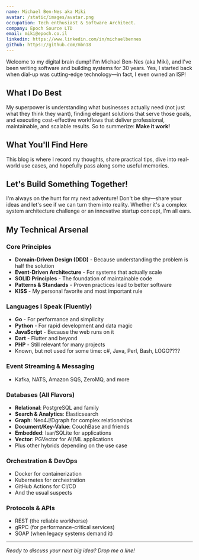 ```yaml
---
name: Michael Ben-Nes aka Miki
avatar: /static/images/avatar.png
occupation: Tech enthusiast & Software Architect.
company: Epoch Source LTD
email: miki@epoch.co.il
linkedin: https://www.linkedin.com/in/michaelbennes
github: https://github.com/mbn18
---
```


Welcome to my digital brain dump! I'm Michael Ben-Nes (aka Miki), and I've been writing software and building systems for 30 years. Yes, I started back when dial-up was cutting-edge technology—in fact, I even owned an ISP!

## What I Do Best

My superpower is understanding what businesses actually need (not just what they think they want), finding elegant solutions that serve those goals, and executing cost-effective workflows that deliver professional, maintainable, and scalable results.
So to summerize: **Make it work!**

## What You'll Find Here

This blog is where I record my thoughts, share practical tips, dive into real-world use cases, and hopefully pass along some useful memories.

## Let's Build Something Together!

I'm always on the hunt for my next adventure! Don't be shy—share your ideas and let's see if we can turn them into reality. Whether it's a complex system architecture challenge or an innovative startup concept, I'm all ears.

## My Technical Arsenal

### Core Principles
* **Domain-Driven Design (DDD)** - Because understanding the problem is half the solution
* **Event-Driven Architecture** - For systems that actually scale
* **SOLID Principles** - The foundation of maintainable code
* **Patterns & Standards** - Proven practices lead to better software
* **KISS** - My personal favorite and most important rule

### Languages I Speak (Fluently)
* **Go** - For performance and simplicity
* **Python** - For rapid development and data magic
* **JavaScript** - Because the web runs on it
* **Dart** - Flutter and beyond
* **PHP** - Still relevant for many projects
* Known, but not used for some time: c#, Java, Perl, Bash, LOGO????

### Event Streaming & Messaging
* Kafka, NATS, Amazon SQS, ZeroMQ, and more

### Databases (All Flavors)
* **Relational**: PostgreSQL and family
* **Search & Analytics**: Elasticsearch
* **Graph**: Neo4J/Dgraph for complex relationships
* **Document/Key-Value**: CouchBase and friends
* **Embedded**: Isar/SQLite for applications
* **Vector**: PGVector for AI/ML applications
* Plus other hybrids depending on the use case

### Orchestration & DevOps
* Docker for containerization
* Kubernetes for orchestration
* GitHub Actions for CI/CD
* And the usual suspects

### Protocols & APIs
* REST (the reliable workhorse)
* gRPC (for performance-critical services)
* SOAP (when legacy systems demand it)

---

*Ready to discuss your next big idea? Drop me a line!*